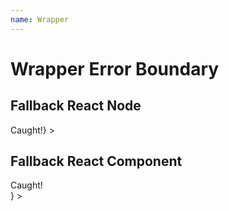 ```yaml
---
name: Wrapper
---
```



# Wrapper Error Boundary

## Fallback React Node

<Playground>
  <WrapperErrorBoundary
    fallback={<div>Caught!</div>}
  >
    <MockBugComponent />
  </WrapperErrorBoundary>
</Playground>

## Fallback React Component

<Playground>
  <WrapperErrorBoundary
    fallbackComponent={() => <div>Caught!</div>}
  >
    <MockBugComponent />
  </WrapperErrorBoundary>
</Playground>
